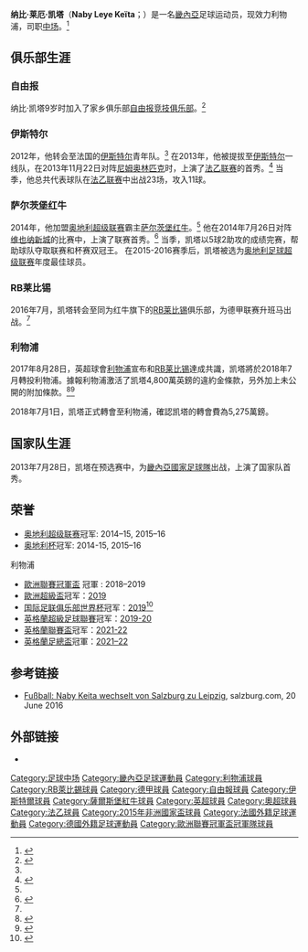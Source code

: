 {{noteTA|G1=足球|G2=法甲|G3=德甲|G4=uefa|G5=liverpoolfc
|T=zh-hans:纳比·凯塔; zh-hk:拿比·基達; zh-tw:納比·凱塔;
|1=zh-hans:凯塔; zh-hk:基達; zh-tw:凱塔;
|2=zh-hans:纳比·凯塔; zh-hk:拿比·基達; zh-tw:納比·凱塔;
|3=zh-hans:纳比·莱厄·凯塔; zh-hk:拿比·萊厄·基達; zh-tw:納比·萊厄·凱塔;
|4=zh-hans:几内亚; zh-hk:畿內亞; zh-tw:幾內亞;
}}
{{Infobox football biography
| name = 纳比·凯塔<br />Naby Keïta
| image = Testspiel Rasenballsport Leipzig gegen FC Liefering (9.August 2016) 11.jpg
| caption =
| fullname = 纳比·莱厄·凯塔
| birth_date  = {{Birth date and age|1995|2|10}}
| birth_place = [[畿內亞|畿內亞]][[科纳克里|科纳克里]]
| height = {{height|m=1.72}}
| position = [[中场|中场]]
| currentclub =[[利物浦足球俱乐部|利物浦]]
| clubnumber = 8
| youthyears1 = 2004–2012
| youthclubs1 = [[自由报竞技俱乐部|自由报]]
| years1 = 2012–2013 |clubs1 = [[自由报竞技俱乐部|自由报]]          |caps1 =  0 | goals1 = 0 
| years2 = 2013–2014 |clubs2 = [[伊斯特尔足球俱乐部|伊斯特尔]]                              |caps2 = 23 | goals2 = 4 
| years3 = 2014–2016 |clubs3 = [[萨尔茨堡红牛|萨尔茨堡红牛]] |caps3 = 59| goals3 = 17
| years4 = 2016–2018 |clubs4 = [[RB莱比锡|RB莱比锡]] |caps4 = 58 | goals4 = 14
| years5 = 2018– |clubs5 = [[利物浦足球俱乐部|利物浦]] |caps5 = 76 | goals5 = 7
| nationalyears1 = 2013– | nationalteam1 = [[畿內亞國家足球隊|畿內亞]]
| nationalcaps1  = 48 | nationalgoals1 = 8
| pcupdate = 2022年5月22日
| ntupdate = 2017年10月9日
}}
'''纳比·莱厄·凯塔'''（'''Naby Leye Keïta'''；{{bd|1995年|2月10日}}）是一名[[畿內亞|畿內亞]]足球运动员，现效力利物浦，司职[[中场|中场]]。<ref name="soccerway">{{cite web|url=http://soccerway.com/players/naby-deco-keita/323155/|title=Guinea - N. Keita - Profile with news, career statistics and history - Soccerway|publisher=soccerway.com|accessdate=2014-07-28}}</ref>

==俱乐部生涯==

===自由报===
纳比·凯塔9岁时加入了家乡俱乐部[[自由报竞技俱乐部|自由报竞技俱乐部]]。<ref name="Ten things on RB Leipzig's new African star Naby Keita">{{cite web|title=Ten things on RB Leipzig's new African star Naby Keita|url=http://www.bundesliga.com/en/news/Bundesliga/noblsp-ten-things-on-rb-leipzigs-new-african-star-naby-keita.jsp|website=Bundesliga|accessdate=18 December 2016}}</ref>

===伊斯特尔===
2012年，他转会至法国的[[伊斯特尔足球俱乐部|伊斯特尔]]青年队。<ref name="Ten things on RB Leipzig's new African star Naby Keita" /> 在2013年，他被提拔至[[伊斯特尔足球俱乐部|伊斯特尔]]一线队，在2013年11月22日对阵[[尼姆奥林匹克|尼姆奥林匹克]]时，上演了[[法乙联赛|法乙联赛]]的首秀。<ref name="soccerway2">{{cite web|url=http://soccerway.com/matches/2013/11/22/france/ligue-2/football-club-istres-ouest-provence/nimes-olympique/1479823/|title=Istres vs. Nîmes - 22 November 2013 - Soccerway|publisher=soccerway.com|accessdate=2014-07-28}}</ref> 当季，他总共代表球队在[[法乙联赛|法乙联赛]]中出战23场，攻入11球。 

===萨尔茨堡红牛===
2014年，他加盟[[奥地利足球超级联赛|奥地利超级联赛]]霸主[[萨尔茨堡红牛|萨尔茨堡红牛]]。<ref name="Ten things on RB Leipzig's new African star Naby Keita" /> 他在2014年7月26日对阵[[维也纳新城足球俱乐部|维也纳新城]]的比赛中，上演了联赛首秀。<ref name="soccerway3">{{cite web|url=http://nl.soccerway.com/matches/2014/07/26/austria/bundesliga/fc-magna-wiener-neustadt/fc-red-bull-salzburg/1692303/|title=Wiener Neustadt vs. Red Bull Salzburg - 26 July 2014 - Soccerway|publisher=soccerway.com|accessdate=2014-07-28}}</ref> 当季，凯塔以5球2助攻的成绩完赛，帮助球队夺取联赛和杯赛双冠王。 在2015-2016赛季后，凯塔被选为[[奥地利足球超级联赛|奥地利足球超级联赛]]年度最佳球员。

===RB莱比锡===
2016年7月，凯塔转会至同为红牛旗下的[[RB莱比锡|RB莱比锡]]俱乐部，为德甲联赛升班马出战。<ref name="Ten things on RB Leipzig's new African star Naby Keita" />

===利物浦===
2017年8月28日，英超球會[[利物浦足球俱乐部|利物浦]]宣布和[[RB莱比锡|RB莱比锡]]達成共識，凯塔將於2018年7月轉投利物浦。據報利物浦激活了凯塔4,800萬英鎊的違約金條款，叧外加上未公開的附加條款。<ref>{{cite news|title=Naby Keita: Liverpool agree club-record deal for Leipzig midfielder for July 2018|url=http://www.bbc.com/sport/football/41075272|accessdate=28 August 2017|agency=BBC|publisher=BBC|date=28 August 2017}}</ref><ref>{{cite news|title=Liverpool snap up Guinean international Naby Keita in €51m deal with Leipzig|url=http://en.rfi.fr/sports/20170829-liverpool-snap-guinean-international-naby-keita-51m-deal-leipzig|accessdate=29 August 2017|agency=RFI|publisher=RFI|date=29 August 2017}}</ref>

2018年7月1日，凯塔正式轉會至利物浦，{{link-en|利物浦回聲報|Liverpool Echo}}確認凯塔的轉會費為5,275萬鎊。

==国家队生涯==
2013年7月28日，凯塔在{{le|2014年非洲国家杯|2014 African Nations Championship}}预选赛中，为[[畿內亞國家足球隊|畿內亞國家足球隊]]出战，上演了国家队首秀。
==荣誉==
* [[奥地利足球超级联赛|奥地利超级联赛]]冠军: 2014–15, 2015–16
* [[奥地利杯|奥地利杯]]冠军: 2014-15, 2015–16

;利物浦
* [[歐洲聯賽冠軍盃|歐洲聯賽冠軍盃]] 冠軍 : 2018–2019
* [[歐洲超級盃|歐洲超級盃]]冠军：[[2019年歐洲超級盃|2019]]
* [[国际足联俱乐部世界杯|国际足联俱乐部世界杯]]冠军：[[2019年国际足联俱乐部世界杯|2019]]<ref>{{cite news |url=https://www.fifa.com/clubworldcup/news/firmino-writes-liverpool-into-club-world-cup-history |title=Firmino writes Liverpool into Club World Cup history |publisher=FIFA |date=21 December 2019 |accessdate=21 December 2019 |language=en}}</ref>
* [[英格蘭超級足球聯賽|英格蘭超級足球聯賽]]冠军：[[2019年至2020年英格蘭足球超級聯賽|2019-20]]
* [[英格蘭聯賽盃|英格蘭聯賽盃]]冠军：[[2021至2022年英格蘭聯賽盃|2021-22]]
* [[英格蘭足總盃|英格蘭足總盃]]冠軍：[[2021至2022年英格蘭足總盃|2021–22]]

==参考链接==
{{reflist}}
*[http://www.salzburg.com/nachrichten/oesterreich/sport/fussball/sn/artikel/fussball-naby-keita-wechselt-von-salzburg-zu-leipzig-201595/ Fußball: Naby Keita wechselt von Salzburg zu Leipzig], salzburg.com, 20 June 2016

==外部链接==
{{Commons category|Naby Keita}}
*{{NFT player|pid=53218}}

{{利物浦球員名單}}

{{DEFAULTSORT:Keita, Naby}}
[[Category:足球中场|Category:足球中场]]
[[Category:畿內亞足球運動員|Category:畿內亞足球運動員]]
[[Category:利物浦球員|Category:利物浦球員]]
[[Category:RB萊比錫球員|Category:RB萊比錫球員]]
[[Category:德甲球員|Category:德甲球員]]
[[Category:自由報球員|Category:自由報球員]]
[[Category:伊斯特爾球員|Category:伊斯特爾球員]]
[[Category:薩爾斯堡紅牛球員|Category:薩爾斯堡紅牛球員]]
[[Category:英超球員|Category:英超球員]]
[[Category:奧超球員|Category:奧超球員]]
[[Category:法乙球員|Category:法乙球員]]
[[Category:2015年非洲國家盃球員|Category:2015年非洲國家盃球員]]
[[Category:法國外籍足球運動員|Category:法國外籍足球運動員]]
[[Category:德國外籍足球運動員|Category:德國外籍足球運動員]]
[[Category:歐洲聯賽冠軍盃冠軍隊球員|Category:歐洲聯賽冠軍盃冠軍隊球員]]